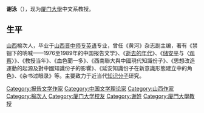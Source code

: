{{blpsources|time=2020-01-16T08:25:57+00:00}}
'''谢泳'''（{{bd|1961年||}}），现为[[厦门大学|厦门大學]]中文系教授。

==生平==
[[山西|山西]]榆次人，毕业于[[晋中师专|山西晋中师专]][[英语|英语]]专业，曾任《黄河》杂志副主编，著有《禁锢下的呐喊——1976至1989年的中国报告文学》、《[[逝去的年代|逝去的年代]]》、《[[储安平|储安平]]与〈[[观察_(杂志)|观察]]〉》、《教授当年》、《血色聞一多》、《西南聯大與中國現代知識份子》、《思想改造運動的起源及對中國知識份子的影響》、《延安知識份子在新意識形態建立中的角色》、《杂书过眼录》等。主要致力于近当代[[知识分子|知识分子]]研究。

{{Authority control}}
{{DEFAULTSORT:X}}
[[Category:报告文学作家|Category:报告文学作家]]
[[Category:中国文学理论家|Category:中国文学理论家]]
[[Category:山西作家|Category:山西作家]]
[[Category:榆次人|Category:榆次人]]
[[Category:厦门大学校友|Category:厦门大学校友]]
[[Category:谢姓|Category:谢姓]]
[[Category:廈門大學教授|Category:廈門大學教授]]
